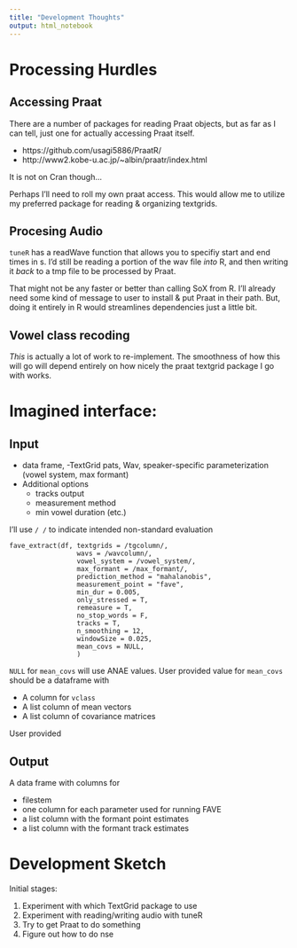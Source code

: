 ```yaml
---
title: "Development Thoughts"
output: html_notebook
---
```


# Processing Hurdles

## Accessing Praat

There are a number of packages for reading Praat objects, but as far as I can tell, just one for actually accessing Praat itself. 

- https://github.com/usagi5886/PraatR/
- http://www2.kobe-u.ac.jp/~albin/praatr/index.html


It is not on Cran though... 

Perhaps I'll need to roll my own praat access. This would allow me to utilize my preferred package for reading & organizing textgrids.

## Procesing Audio

`tuneR` has a readWave function that allows you to specifiy start and end times in s. I'd still be reading a portion of the wav file *into* R, and then writing it *back* to a tmp file to be processed by Praat.

That might not be any faster or better than calling SoX from R. I'll already need some kind of message to user to install & put Praat in their path. But, doing it entirely in R would streamlines dependencies just a little bit.

## Vowel class recoding

*This* is actually a lot of work to re-implement. The smoothness of how this will go will depend entirely on how nicely the praat textgrid package I go with works.

# Imagined interface:

## Input

- data frame,
    -TextGrid pats, Wav, speaker-specific parameterization (vowel system, max formant)
- Additional options
    - tracks output
    - measurement method
    - min vowel duration (etc.)
    
I'll use `/ /` to indicate intended non-standard evaluation
    
```
fave_extract(df, textgrids = /tgcolumn/,
                 wavs = /wavcolumn/,
                 vowel_system = /vowel_system/,
                 max_formant = /max_formant/,
                 prediction_method = "mahalanobis",
                 measurement_point = "fave",
                 min_dur = 0.005,
                 only_stressed = T,
                 remeasure = T,
                 no_stop_words = F,
                 tracks = T,
                 n_smoothing = 12,
                 windowSize = 0.025,
                 mean_covs = NULL,
                 )
```

`NULL` for `mean_covs` will use ANAE values. User provided value for `mean_covs` should be a dataframe with

- A column for `vclass`
- A list column of mean vectors
- A list column of covariance matrices

User provided 

## Output

A data frame with columns for

- filestem
- one column for each parameter used for running FAVE
- a list column with the formant point estimates
- a list column with the formant track estimates


# Development Sketch

Initial stages:

1. Experiment with which TextGrid package to use
2. Experiment with reading/writing audio with tuneR
3. Try to get Praat to do something
4. Figure out how to do nse
